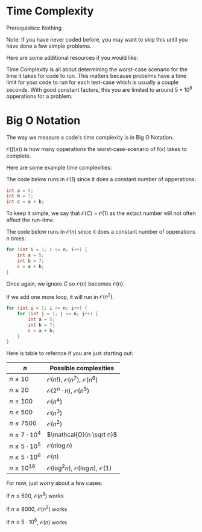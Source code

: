 


<Sidebar moduleName={moduleName} /> 

# Time Complexity

Prerequisites: Nothing

Note: If you have never coded before, you may want to skip this until you have done a few simple problems.

Here are some additional resources if you would like: 

<ResourceList moduleName={moduleName} topicId={topicId}/>

Time Complexity is all about determining the worst-case scenario for the time it takes for code to run. 
This matters because probelms have a time limit for your code to run for each test-case which is usually a couple seconds.
With good constant factors, this you are limited to around $5 * 10^8$ opperations for a problem. 

# Big O Notation

The way we measure a code's time complexity is in Big O Notation. 

$\mathcal{O}(f(x))$ is how many opperations the worst-case-scenario of f(x) takes to complete. 

Here are some example time complexities: 


The code below runs in $\mathcal{O}(1)$ since it does a constant number of opperations:

```cpp
int a = 5;
int b = 7;
int c = a + b; 
```

To keep it simple, we say that $\mathcal{O}(C)$ = $\mathcal{O}(1)$ 
as the extact number will not often affect the run-time. 

The code below runs in $\mathcal{O}(n)$ since it does a constant number of opperations $n$ times: 

```cpp
for (int i = 1; i <= n; i++) {
	int a = 5; 
    int b = 7; 
    c = a + b; 
}
```

Once again, we ignore $C$ so $\mathcal{O}(n)$ becomes $\mathcal{O}(n)$.

If we add one more loop, it will run in $\mathcal{O}(n^2)$.

```cpp
for (int i = 1; i <= n; i++) {
    for (int j = 1; j <= n; j++) {
        int a = 5; 
        int b = 7; 
        c = a + b; 
    }
}
```

Here is table to refernce if you are just starting out:

| $n$                  | Possible complexities                                            |
| -------------------- | ---------------------------------------------------------------- |
| $n \le 10$           | $\mathcal{O}(n!)$, $\mathcal{O}(n^7)$, $\mathcal{O}(n^6)$        |
| $n \le 20$           | $\mathcal{O}(2^n \cdot n)$, $\mathcal{O}(n^5)$                   |
| $n \le 100$           | $\mathcal{O}(n^4)$                                              |
| $n \le 500$          | $\mathcal{O}(n^3)$                                               |
| $n \le 7500$         | $\mathcal{O}(n^2)$                                               |
| $n \le 7 \cdot 10^4$ | $\mathcal{O}(n \sqrt n)$                                         |
| $n \le 5 \cdot 10^5$ | $\mathcal{O}(n \log n)$                                          |
| $n \le 5 \cdot 10^6$ | $\mathcal{O}(n)$                                                 |
| $n \le 10^{18}$      | $\mathcal{O}(\log^2 n)$, $\mathcal{O}(\log n)$, $\mathcal{O}(1)$ |

For now, just worry about a few cases: 

If $n \le 500$,  $\mathcal{O}(n^3)$ works

If $n \le 8000$,  $\mathcal{O}(n^2)$ works

If $n \le 5 \cdot 10^6$,  $\mathcal{O}(n)$ works





